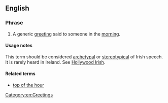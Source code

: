 ==English==

===Phrase===
{{head|en|noun|head=[[top]] of the [[morning]]|}}

# {{context|Ireland|idiomatic|American|archaic}} A generic [[greeting]] said to someone in the [[morning]].

====Usage notes====
This term should be considered [[archetypal]] or [[stereotypical]] of Irish speech.  It is rarely heard in Ireland. See [[Hollywood Irish]].

====Related terms====
* [[top of the hour]]

[[Category:en:Greetings]]